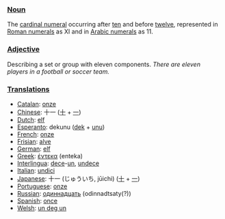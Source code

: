 ===[[Noun]]===
The [[cardinal numeral]] occurring after [[ten]] and before [[twelve]], represented in [[Roman numerals]] as XI and in [[Arabic numerals]] as 11.

===[[Adjective]]===

Describing a set or group with eleven components. ''There are eleven players in a football or soccer team.''

===[[Translation]]s===
*[[Catalan]]: [[onze]]
*[[Chinese]]: 十一 ([[十]] + [[一]])
*[[Dutch]]: [[elf]]
*[[Esperanto]]: dekunu ([[dek]] + [[unu]])
*[[French]]: [[onze]]
*[[Frisian]]: [[alve]]
*[[German]]: [[elf]]
*[[Greek]]: [[έντεκα]] (enteka)
*[[Interlingua]]: [[dece]]-[[un]], [[undece]]
*[[Italian]]: [[undici]]
*[[Japanese]]: 十一 (じゅういち, jūichi) ([[十]] + [[一]])
*[[Portuguese]]: [[onze]]
*[[Russian]]: [[одиннадцать]] (odinnadtsaty(?))
*[[Spanish]]: [[once]]
*[[Welsh]]: [[un deg un]]